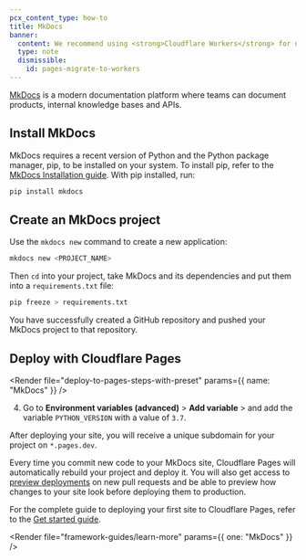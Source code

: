 ```yaml
---
pcx_content_type: how-to
title: MkDocs
banner:
  content: We recommend using <strong>Cloudflare Workers</strong> for new projects. For existing Pages projects, see our <a href="/workers/static-assets/migrate-from-pages/">migration guide</a> and <a href="/workers/static-assets/migrate-from-pages/#compatibility-matrix">compatibility matrix</a>.
  type: note
  dismissible:
    id: pages-migrate-to-workers
---
```



[MkDocs](https://www.mkdocs.org/) is a modern documentation platform where teams can document products, internal knowledge bases and APIs.

## Install MkDocs

MkDocs requires a recent version of Python and the Python package manager, pip, to be installed on your system. To install pip, refer to the [MkDocs Installation guide](https://www.mkdocs.org/user-guide/installation/). With pip installed, run:

```sh
pip install mkdocs
```

## Create an MkDocs project

Use the `mkdocs new` command to create a new application:

```sh
mkdocs new <PROJECT_NAME>
```

Then `cd` into your project, take MkDocs and its dependencies and put them into a `requirements.txt` file:

```sh
pip freeze > requirements.txt
```

<Render file="tutorials-before-you-start" />

<Render file="framework-guides/create-github-repository" />

You have successfully created a GitHub repository and pushed your MkDocs project to that repository.

## Deploy with Cloudflare Pages

<Render file="deploy-to-pages-steps-with-preset" params={{ name: "MkDocs" }} />

<PagesBuildPreset framework="mkdocs" />

4. Go to **Environment variables (advanced)** > **Add variable** > and add the variable `PYTHON_VERSION` with a value of `3.7`.

After deploying your site, you will receive a unique subdomain for your project on `*.pages.dev`.

Every time you commit new code to your MkDocs site, Cloudflare Pages will automatically rebuild your project and deploy it. You will also get access to [preview deployments](/pages/configuration/preview-deployments/) on new pull requests and be able to preview how changes to your site look before deploying them to production.

For the complete guide to deploying your first site to Cloudflare Pages, refer to the [Get started guide](/pages/get-started/).

<Render file="framework-guides/learn-more" params={{ one: "MkDocs" }} />

